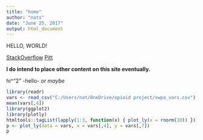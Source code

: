 ```yaml
---
title: "home"
author: "nats"
date: "June 25, 2017"
output: html_document
---
```


HELLO, WORLD!

 [StackOverflow](www.stackoverflow.com)
 [Pitt](www.pitt.edu)

**I do intend to place other content on this site eventually.**

hi^"2"
-hello- *or* _maybe_

```r
library(readr)
vars <- read_csv("C:/Users/nat/OneDrive/opioid project/swpa_vars.csv")
mean(vars[,4])
library(ggplot2)
library(plotly)
htmltools::tagList(lapply(1:3, function(x) { plot_ly(x = rnorm(10)) }))
p <- plot_ly(data = vars, x = vars[,4], y = vars[,7])
p

```